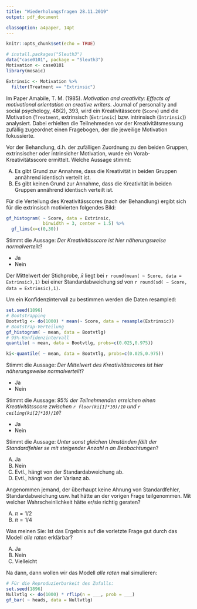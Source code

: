 ```yaml
---
title: "Wiederholungsfragen 28.11.2019"
output: pdf_document

classoption: a4paper, 14pt
---
```


```r
knitr::opts_chunk$set(echo = TRUE)
```

```r
# install.packages("Sleuth3")
data("case0101", package = "Sleuth3")
Motivation <- case0101
library(mosaic)

Extrinsic <- Motivation %>%
  filter(Treatment == "Extrinsic")
```

Im Paper Amabile, T. M. (1985). *Motivation and creativity: Effects of motivational orientation on creative writers*. Journal of personality and social psychology, 48(2), 393, wird ein Kreativitässcore (`Score`)  und die Motivation (`Treatment`, extrinsisch (`Extrinsic`) bzw. intrinsisch (`Intrinsic`)) analysiert. Dabei erhielten die Teilnehmeden vor der Kreativitätsmessung zufällig zugeordnet einen Fragebogen, der die jeweilige Motivation fokussierte. 

\vspace{2cm}

Vor der Behandlung, d.h. der zufälligen Zuordnung zu den beiden Gruppen, extrinsischer oder intrinsicher Motivation, wurde ein Vorab-Kreativitätsscore ermittelt. Welche Aussage stimmt:

A.  Es gibt Grund zur Annahme, dass die Kreativität in beiden Gruppen annährend identisch verteilt ist.
B.  Es gibt keinen Grund zur Annahme, dass die Kreativität in beiden Gruppen annährend identisch verteilt ist.

\vspace{2cm}

Für die Verteilung des Kreativitässcores (nach der Behandlung) ergibt sich für die extrinsisch motivierten folgendes Bild:

```r
gf_histogram( ~ Score, data = Extrinsic,
              binwidth = 3, center = 1.5) %>%
  gf_lims(x=c(0,30))
```


Stimmt die Aussage: *Der Kreativitässcore ist hier näherungsweise normalverteilt*?

- Ja
- Nein

\newpage

Der Mittelwert der Stichprobe, $\bar{x}$ liegt bei `r round(mean( ~ Score, data = Extrinsic),1)` bei einer Standardabweichung $sd$ von `r round(sd( ~ Score, data = Extrinsic),1)`.

Um ein Konfidenzintervall zu bestimmen werden die Daten resampled:

```r
set.seed(1896)
# Bootstrapping
Bootvtlg <- do(1000) * mean(~ Score, data = resample(Extrinsic))
# Bootstrap-Verteilung
gf_histogram( ~ mean, data = Bootvtlg)
# 95%-Konfidenzintervall
quantile( ~ mean, data = Bootvtlg, probs=c(0.025,0.975))
```

```r
ki<-quantile( ~ mean, data = Bootvtlg, probs=c(0.025,0.975))
```

Stimmt die Aussage: *Der Mittelwert des Kreativitässcores ist hier näherungsweise normalverteilt*?

- Ja
- Nein

\vspace{2cm}

Stimmt die Aussage: *95\% der Teilnehmenden erreichen einen Kreativitätsscore zwischen `r floor(ki[1]*10)/10` und `r ceiling(ki[2]*10)/10`*?

- Ja
- Nein

\newpage

Stimmt die Aussage: *Unter sonst gleichen Umständen fällt der Standardfehler $se$ mit steigender Anzahl $n$ an Beobachtungen*?

A.  Ja
B.  Nein
C.  Evtl., hängt von der Standardabweichung ab.
D.  Evtl., hängt von der Varianz ab.

\vspace{2cm}

Angenommen jemand, der überhaupt keine Ahnung von Standardfehler, Standardabweichung usw. hat hätte an der vorigen Frage teilgenommen. Mit welcher Wahrscheinlichkeit hätte er/sie richtig geraten?

A.  $\pi=1/2$
B.  $\pi=1/4$

\vspace{2cm}

Was meinen Sie: Ist das Ergebnis auf die vorletzte Frage gut durch das Modell *alle raten* erklärbar?

A.  Ja
B.  Nein
C.  Vielleicht

\vspace{2cm}

Na dann, dann wollen wir das Modell *alle raten* mal simulieren:

```r
# Für die Reproduzierbarkeit des Zufalls:
set.seed(1896)
Nullvtlg <- do(1000) * rflip(n = ___, prob = ___)
gf_bar( ~ heads, data = Nullvtlg)
```





